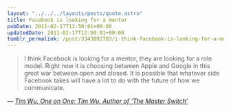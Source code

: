 ```yaml
---
layout: "../../../layouts/posts/quote.astro"
title: Facebook is looking for a mentor
pubDate: 2011-02-17T12:50:01+00:00
updatedDate: 2011-02-17T12:50:01+00:00
tumblr_permalink: /post/3343892703/i-think-facebook-is-looking-for-a-mentor-they-are
---
```


> I think Facebook is looking for a mentor, they are looking for a role model. Right now it is choosing between Apple and Google in this great war between open and closed. It is possible that whatever side Facebook takes will have a lot to do with the future of how we communicate.

— <cite>[Tim Wu, _One on One: Tim Wu, Author of ‘The Master Switch’_](https://bits.blogs.nytimes.com/2010/11/14/one-on-one-tim-wu-author-of-the-master-switch/)</cite>
